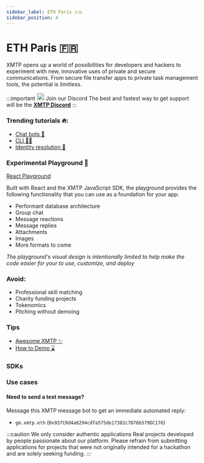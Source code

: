 ```yaml
---
sidebar_label: ETH Paris 🇫🇷
sidebar_position: 4
---
```



# ETH Paris 🇫🇷

XMTP opens up a world of possibilities for developers and hackers to experiment with new, innovative uses of private and secure communications. From secure file transfer apps to private task management tools, the potential is limitless.

<div class="discord">

:::important <img src="/img/discord.svg" width="20"/> Join our Discord
The best and fastest way to get support will be the [**XMTP Discord**](https://discord.com/invite/xmtp)
:::

</div>

### Trending tutorials 🔥:

- [Chat bots 🤖](/docs/tutorials/identity-resolution)
- [CLI ✍🏻](/docs/tutorials/cli)
- [Identity resolution 🔑](/docs/tutorials/identity-resolution)

### Experimental Playground 🎲

[React Playground](https://xmtp.github.io/xmtp-react-playground/)

Built with React and the XMTP JavaScript SDK, the playground provides the following functionality that you can use as a foundation for your app:

- Performant database architecture
- Group chat
- Message reactions
- Message replies
- Attachments
- Images
- More formats to come

_The playground's visual design is intentionally limited to help make the code easier for your to use, customize, and deploy_


<Quickstarts />

### Avoid:

- Professional skill matching
- Charity funding projects
- Tokenomics
- Pitching without demoing

### Tips

- [Awesome XMTP ✨](https://github.com/xmtp/awesome-xmtp)
- [How to Demo ⌛️](/how-to-demo)

### SDKs


<SDKs />

### Use cases


<Usecases />

#### Need to send a test message?

Message this XMTP message bot to get an immediate automated reply:

- `gm.xmtp.eth` (`0x937C0d4a6294cdfa575de17382c7076b579DC176`)

:::caution We only consider authentic applications
Real projects developed by people passionate about our platform. Please
refrain from submitting applications for projects that were not originally
intended for a hackathon and are solely seeking funding.
:::
